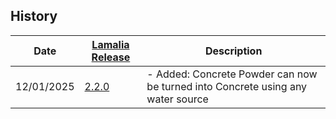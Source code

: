 
## History

| Date | [Lamalia Release](/patchNotes) | Description |
|-------------|-----------|-------------|
| 12/01/2025 | [2.2.0](/patchNotes#patch-220) | - Added: Concrete Powder can now be turned into Concrete using any water source |
